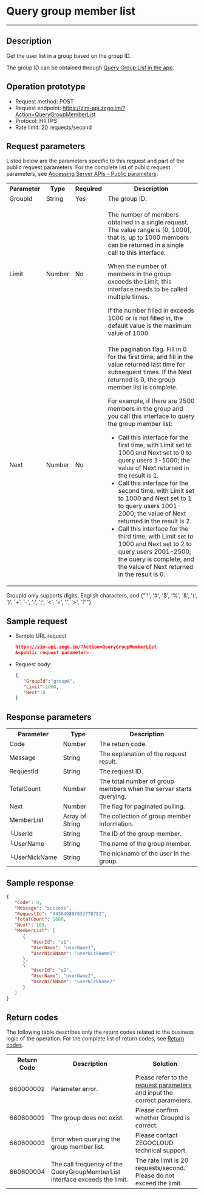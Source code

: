 # Query group member list 

- - -


## Description

Get the user list in a group based on the group ID.

<Note title="Note">

The group ID can be obtained through [Query Group List in the app](./Query%20group%20list%20in%20the%20app.mdx).
</Note>

## Operation prototype

- Request method: POST
- Request endpoint: https://zim-api.zego.im/?Action=QueryGroupMemberList
- Protocol: HTTPS
- Rate limit: 20 requests/second

## Request parameters

Listed below are the parameters specific to this request and part of the public request parameters. For the complete list of public request parameters, see [Accessing Server APIs - Public parameters](../Accessing%20Server%20APIs.mdx#public-parameters).

<table>

<tbody><tr>
<th>Parameter</th>
<th>Type</th>
<th>Required</th>
<th>Description</th>
</tr>
<tr>
<td>GroupId</td>
<td>String</td>
<td>Yes</td>
<td>The group ID.</td>
</tr>
<tr>
<td>Limit</td>
<td>Number</td>
<td>No</td>
<td><p>The number of members obtained in a single request. The value range is [0, 1000], that is, up to 1000 members can be returned in a single call to this interface.</p><p>When the number of members in the group exceeds the Limit, this interface needs to be called multiple times. </p><p>If the number filled in exceeds 1000 or is not filled in, the default value is the maximum value of 1000.</p></td>
</tr>
<tr>
<td>Next</td>
<td>Number</td>
<td>No</td>
<td>The pagination flag. Fill in 0 for the first time, and fill in the value returned last time for subsequent times. If the Next returned is 0, the group member list is complete.
<p>For example, if there are 2500 members in the group and you call this interface to query the group member list:</p>
<ul><li>Call this interface for the first time, with Limit set to 1000 and Next set to 0 to query users 1-1000; the value of Next returned in the result is 1.</li><li>Call this interface for the second time, with Limit set to 1000 and Next set to 1 to query users 1001-2000; the value of Next returned in the result is 2.</li><li>Call this interface for the third time, with Limit set to 1000 and Next set to 2 to query users 2001-2500; the query is complete, and the value of Next returned in the result is 0.</li></ul></td>
</tr>
</tbody></table>

<Note title="Note">

GroupId only supports digits, English characters, and {"'!', '#', '$', '%', '&', '(', ')', '+', '-', ':', ';', '<', '=', '.', '>', '?'"}.
</Note>



## Sample request 

- Sample URL request

   ```json
   https://zim-api.zego.im/?Action=QueryGroupMemberList
   &<public request parameter>
   ```

- Request body:

   ```json
   {
      "GroupId":"groupA",
      "Limit":1000,
      "Next":0
   }
   ```

## Response parameters

<table class="collapsible-table" >

<tbody><tr data-row-level="1">
<th>Parameter</th>
<th>Type</th>
<th>Description</th>
</tr>
<tr data-row-level="2">
<td>Code</td>
<td>Number</td>
<td>The return code.</td>
</tr>
<tr data-row-level="3">
<td>Message</td>
<td>String</td>
<td>The explanation of the request result.</td>
</tr>
<tr data-row-level="4">
<td>RequestId</td>
<td>String</td>
<td>The request ID.</td>
</tr>
<tr data-row-level="5">
<td>TotalCount</td>
<td>Number</td>
<td>The total number of group members when the server starts querying.</td>
</tr>
<tr data-row-level="6">
<td>Next</td>
<td>Number</td>
<td>The flag for paginated pulling.</td>
</tr>
<tr data-row-level="7" data-row-child="true">
<td>MemberList</td>
<td>Array of String</td>
<td>The collection of group member information.</td>
</tr>
<tr data-row-level="7-1">
<td>└UserId</td>
<td>String</td>
<td>The ID of the group member.</td>
</tr>
<tr data-row-level="7-2">
<td>└UserName</td>
<td>String</td>
<td>The name of the group member.</td>
</tr>
<tr data-row-level="7-3">
<td>└UserNickName</td>
<td>String</td>
<td>The nickname of the user in the group.</td>
</tr>
</tbody></table>

## Sample response 

```json
{
   "Code": 0,
   "Message": "success",
   "RequestId": "343649807833778782",
   "TotalCount": 1680,
   "Next": 168,
   "MemberList": [
      {
         "UserId": "u1",
         "UserName": "userName1",
         "UserNickName": "userNickName1"
      },
      {
         "UserId": "u2",
         "UserName": "userName2",
         "UserNickName": "userNickName2"
      }
   ]
}
```

## Return codes

The following table describes only the return codes related to the business logic of the operation. For the complete list of return codes, see [Return codes](../Return%20codes.mdx).


<table>

<tbody><tr>
<th>Return Code</th>
<th>Description</th>
<th>Solution</th>
</tr>
<tr>
<td>660000002</td>
<td>Parameter error.</td>
<td>Please refer to the <a href="#3">request parameters</a> and input the correct parameters.</td>
</tr>
<tr>
<td>660600001</td>
<td>The group does not exist.</td>
<td>Please confirm whether GroupId is correct.</td>
</tr>
<tr>
<td>660600003</td>
<td>Error when querying the group member list.</td>
<td>Please contact ZEGOCLOUD technical support.</td>
</tr>
<tr>
<td>660600004</td>
<td>The call frequency of the QueryGroupMemberList interface exceeds the limit.</td>
<td>The rate limit is 20 requests/second. Please do not exceed the limit.</td>
</tr>
</tbody></table>
